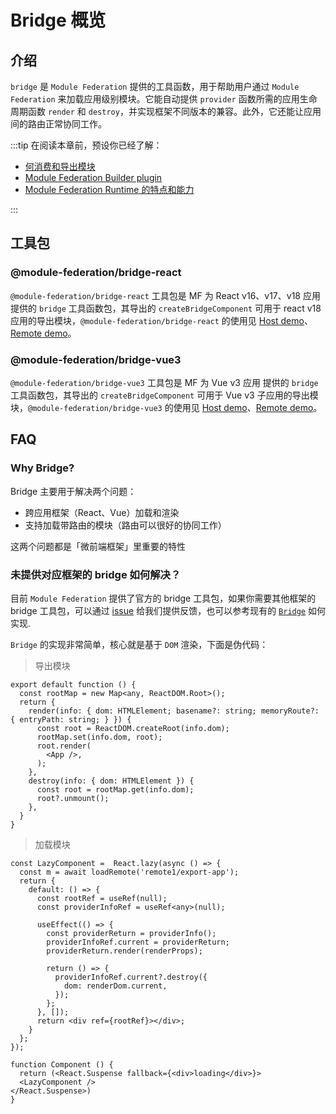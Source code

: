 # Bridge 概览

## 介绍

`bridge` 是 `Module Federation` 提供的工具函数，用于帮助用户通过 `Module Federation` 来加载应用级别模块。它能自动提供 `provider` 函数所需的应用生命周期函数 `render` 和 `destroy`，并实现框架不同版本的兼容。此外，它还能让应用间的路由正常协同工作。

:::tip
在阅读本章前，预设你已经了解：

- [何消费和导出模块](../../guide/start/quick-start.mdx)
- [Module Federation Builder plugin](../../guide/basic/rspack.mdx)
- [Module Federation Runtime 的特点和能力](../../guide/basic/runtime.mdx)

:::

## 工具包

### @module-federation/bridge-react

`@module-federation/bridge-react` 工具包是 MF 为 React v16、v17、v18 应用 提供的 `bridge` 工具函数包，其导出的 `createBridgeComponent` 可用于 react v18 应用的导出模块，`@module-federation/bridge-react` 的使用见 [Host demo](https://github.com/module-federation/core/blob/6756c9142d0bf41262a26fe30e3c39d7957cfa58/apps/router-demo/router-host-2000)、[Remote demo](https://github.com/module-federation/core/blob/6756c9142d0bf41262a26fe30e3c39d7957cfa58/apps/router-demo/router-remote2-2002)。

### @module-federation/bridge-vue3

`@module-federation/bridge-vue3` 工具包是 MF 为 Vue v3 应用 提供的 `bridge` 工具函数包，其导出的 `createBridgeComponent` 可用于 Vue v3 子应用的导出模块，`@module-federation/bridge-vue3` 的使用见 [Host demo](https://github.com/module-federation/core/blob/6756c9142d0bf41262a26fe30e3c39d7957cfa58/apps/router-demo/router-host-2100)、[Remote demo](https://github.com/module-federation/core/blob/6756c9142d0bf41262a26fe30e3c39d7957cfa58/apps/router-demo/router-remote3-2003)。


## FAQ

### Why Bridge?

Bridge 主要用于解决两个问题：

* 跨应用框架（React、Vue）加载和渲染
* 支持加载带路由的模块（路由可以很好的协同工作）

这两个问题都是「微前端框架」里重要的特性

### 未提供对应框架的 bridge 如何解决？

目前 `Module Federation` 提供了官方的 bridge 工具包，如果你需要其他框架的 bridge 工具包，可以通过 [issue](https://github.com/module-federation/core/issues) 给我们提供反馈，也可以参考现有的 [`Bridge`](https://github.com/module-federation/core/blob/34ba220bcee3d032e4083aae37f802d1ed20d61b/packages/bridge/bridge-react) 如何实现.

`Bridge` 的实现非常简单，核心就是基于 `DOM` 渲染，下面是伪代码：

> 导出模块

```tsx
export default function () {
  const rootMap = new Map<any, ReactDOM.Root>();
  return {
    render(info: { dom: HTMLElement; basename?: string; memoryRoute?: { entryPath: string; } }) {
      const root = ReactDOM.createRoot(info.dom);
      rootMap.set(info.dom, root);
      root.render(
        <App />,
      );
    },
    destroy(info: { dom: HTMLElement }) {
      const root = rootMap.get(info.dom);
      root?.unmount();
    },
  }
}
```

> 加载模块

```tsx
const LazyComponent =  React.lazy(async () => {
  const m = await loadRemote('remote1/export-app');
  return {
    default: () => {
      const rootRef = useRef(null);
      const providerInfoRef = useRef<any>(null);

      useEffect(() => {
        const providerReturn = providerInfo();
        providerInfoRef.current = providerReturn;
        providerReturn.render(renderProps);

        return () => {
          providerInfoRef.current?.destroy({
            dom: renderDom.current,
          });
        };
      }, []);
      return <div ref={rootRef}></div>;
    }
  };
});

function Component () {
  return (<React.Suspense fallback={<div>loading</div>}>
  <LazyComponent />
</React.Suspense>)
}
```

